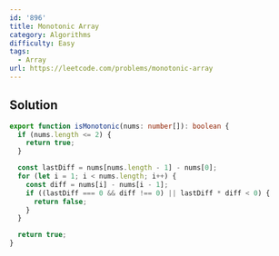 ```yaml
---
id: '896'
title: Monotonic Array
category: Algorithms
difficulty: Easy
tags:
  - Array
url: https://leetcode.com/problems/monotonic-array
---
```


## Solution

```typescript showLineNumbers
export function isMonotonic(nums: number[]): boolean {
  if (nums.length <= 2) {
    return true;
  }

  const lastDiff = nums[nums.length - 1] - nums[0];
  for (let i = 1; i < nums.length; i++) {
    const diff = nums[i] - nums[i - 1];
    if ((lastDiff === 0 && diff !== 0) || lastDiff * diff < 0) {
      return false;
    }
  }

  return true;
}
```
